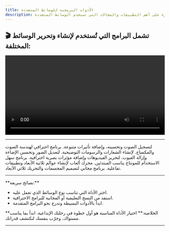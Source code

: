 ```yaml
---
title: الأدوات البرمجية للوسائط المتعددة 
description: نظرة على أهم التطبيقات والمجالات التي تستخدم الوسائط المتعددة
---
```



## 🎬 تشمل البرامج التي تُستخدم لإنشاء وتحرير الوسائط المختلفة:

<video controls width="100%">
  <source src="/MultimediaTools.mp4" type="video/mp4" />
  Your browser does not support the video tag.
</video>

---

<Tabs>
  <TabItem label="الصوت">
    <CardGrid>
      <Card title="Sound Forge" icon="microphone">
        لتسجيل الصوت وتحسينه، وإضافة تأثيرات متنوعة.
      </Card>
      <Card title="Adobe Audition" icon="microphone">
        برنامج احترافي لهندسة الصوت والمكساج.
      </Card>
    </CardGrid>
  </TabItem>
  <TabItem label="الصور">
    <CardGrid>
      <Card title="Adobe Illustrator" icon="image">
        لإنشاء الشعارات والرسومات التوضيحية.
      </Card>
      <Card title="Adobe Photoshop" icon="image">
        لتعديل الصور وتحسين الإضاءة وإزالة العيوب.
      </Card>
    </CardGrid>
  </TabItem>
  <TabItem label="الفيديو">
    <CardGrid>
      <Card title="Adobe Premiere" icon="video">
        لتحرير الفيديوهات وإضافة مؤثرات بصرية احترافية.
      </Card>
      <Card title="Filmora" icon="video">
        برنامج سهل الاستخدام للمونتاج يناسب المبتدئين.
      </Card>
    </CardGrid>
  </TabItem>
  <TabItem label="التصميم ثلاثي الأبعاد">
    <CardGrid>
      <Card title="Unity" icon="joystick">
        محرك ألعاب لإنشاء عوالم ثلاثية الأبعاد وتطبيقات تفاعلية.
      </Card>
      <Card title="Blender" icon="joystick">
        برنامج مجاني لتصميم المجسمات والتحريك ثلاثي الأبعاد.
      </Card>
    </CardGrid>
  </TabItem>
</Tabs>

---

<Aside type="tip">
  **نصائح سريعة:**
  <ul>
    <li>اختر الأداة التي تناسب نوع الوسائط الذي تعمل عليه.</li>
    <li>استفد من النسخ التعليمية أو المجانية للبرامج الاحترافية.</li>
    <li>ابدأ بالأدوات البسيطة وتدرج نحو البرامج المتقدمة.</li>
  </ul>
  **الخلاصة:** اختيار الأداة المناسبة هو أول خطوة في رحلتك الإبداعية. ابدأ بما يناسب مستواك، وجرّب بنفسك لتكتشف قدراتك.
</Aside>

---

<CompleteButton pageId="ref-5" />
